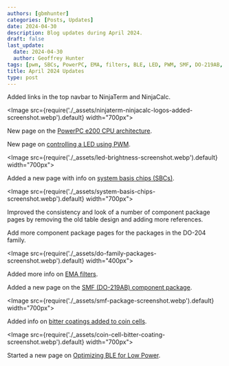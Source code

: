 ```yaml
---
authors: [gbmhunter]
categories: [Posts, Updates]
date: 2024-04-30
description: Blog updates during April 2024.
draft: false
last_update:
  date: 2024-04-30
  author: Geoffrey Hunter
tags: [pwm, SBCs, PowerPC, EMA, filters, BLE, LED, PWM, SMF, DO-219AB, coin cells, bitter coatings]
title: April 2024 Updates
type: post
---
```


Added links in the top navbar to NinjaTerm and NinjaCalc.

<Image src={require('./_assets/ninjaterm-ninjacalc-logos-added-screenshot.webp').default} width="700px"></Image>

New page on the [PowerPC e200 CPU architecture](/programming/cpu-architectures/powerpc-e200/).

New page on [controlling a LED using PWM](/programming/firmware/controlling-led-brightness-using-pwm/).

<Image src={require('./_assets/led-brightness-screenshot.webp').default} width="700px"></Image>

Added a new page with info on [system basis chips (SBCs)](/electronics/components/system-basis-chips-sbcs/).

<Image src={require('./_assets/system-basis-chips-screenshot.webp').default} width="700px"></Image>

Improved the consistency and look of a number of component package pages by removing the old table design and adding more references.

Add more component package pages for the packages in the DO-204 family.

<Image src={require('./_assets/do-family-packages-screenshot.webp').default} width="400px"></Image>

Added more info on [EMA filters](/programming/signal-processing/digital-filters/exponential-moving-average-ema-filter/).

Added a new page on the [SMF (DO-219AB) component package](/pcb-design/component-packages/smf-component-package/).

<Image src={require('./_assets/smf-package-screenshot.webp').default} width="700px"></Image>

Added info on [bitter coatings added to coin cells](/electronics/components/batteries/coin-cells/#dangers-to-children).

<Image src={require('./_assets/coin-cell-bitter-coating-screenshot.webp').default} width="700px"></Image>

Started a new page on [Optimizing BLE for Low Power](/electronics/communication-protocols/bluetooth/optimizing-ble-for-low-power/).
